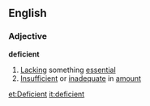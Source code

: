 ==English==
===Adjective===
'''deficient'''
#[[Lacking]] something [[essential]]
#[[Insufficient]] or [[inadequate]] in [[amount]]

[[et:Deficient]]
[[it:deficient]]